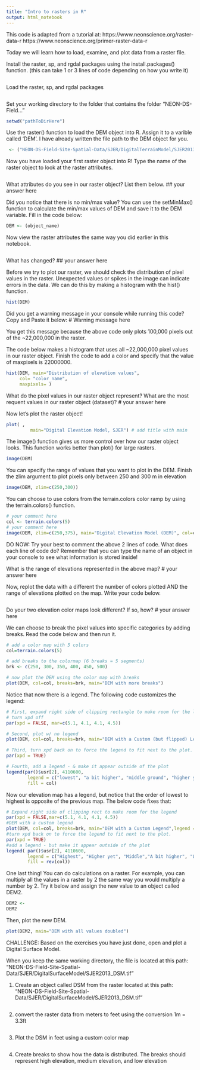 ```yaml
---
title: "Intro to rasters in R"
output: html_notebook
---
```


This code is adapted from a tutorial at: https://www.neonscience.org/raster-data-r 
https://www.neonscience.org/primer-raster-data-r 

Today we will learn how to load, examine, and plot data from a raster file. 

Install the raster, sp, and rgdal packages using the install.packages() function. 
(this can take 1 or 3 lines of code depending on how you write it)

```r

```

Load the raster, sp, and rgdal packages

```r

```

Set your working directory to the folder that contains the folder "NEON-DS-Field..."

```r
setwd("pathToDirHere")
```

Use the raster() function to load the DEM object into R. Assign it to a varible called 'DEM'. I have already written the file path to the DEM object for you. 

```r

 <- ("NEON-DS-Field-Site-Spatial-Data/SJER/DigitalTerrainModel/SJER2013_DTM.tif")
```

Now you have loaded your first raster object into R! Type the name of the raster object to look at the raster attributes. 

```r

```

What attributes do you see in our raster object? List them below. 
## your answer here 

Did you notice that there is no min/max value? You can use the setMinMax() function to calculate the min/max values of DEM and save it to the DEM variable. Fill in the code below:

```r
DEM <- (object_name)
```

Now view the raster attributes the same way you did earlier in this notebook. 

```r

```

What has changed?
## your answer here 


Before we try to plot our raster, we should check the distribution of pixel values in the raster. Unexpected values or spikes in the image can indicate errors in the data. We can do this by making a histogram with the hist() function. 

```r
hist(DEM)
```
Did you get a warning message in your console while running this code? Copy and Paste it below: 
# Warning message here 

You get this message because the above code only plots 100,000 pixels out of the ~22,000,000 in the raster. 

The code below makes a histogram that uses all ~22,000,000 pixel values in our raster object. Finish the code to add a color and specify that the value of maxpixels is 22000000. 
```r

hist(DEM, main="Distribution of elevation values", 
     col= "color_name", 
     maxpixels= )

```

What do the pixel values in our raster object represent? What are the most requent values in our raster object (dataset)? 
# your answer here 


Now let's plot the raster object!

```r

plot( , 
		 main="Digital Elevation Model, SJER") # add title with main
```

The image() function gives us more control over how our raster object looks. This function works better than plot() for large rasters. 

```r
image(DEM)
```

You can specify the range of values that you want to plot in the DEM. 
Finish the zlim argument to plot pixels only between 250 and 300 m in elevation
```r
image(DEM, zlim=c(250,300))
```

You can choose to use colors from the terrain.colors color ramp by using the terrain.colors() function. 
```r
# your comment here
col <- terrain.colors(5)
# your comment here
image(DEM, zlim=c(250,375), main="Digital Elevation Model (DEM)", col=col)
```
DO NOW: 
Try your best to comment the above 2 lines of code. What does each line of code do? Remember that you can type the name of an object in your console to see what information is stored inside! 

What is the range of elevations represented in the above map? 
# your answer here 

Now, replot the data with a different the number of colors plotted  AND the range of elevations plotted on the map. Write your code below. 

```r


```
Do your two elevation color maps look different? If so, how? 
# your answer here 


We can choose to break the pixel values into specific categories by adding breaks. Read the code below and then run it. 

```r
# add a color map with 5 colors
col=terrain.colors(5)

# add breaks to the colormap (6 breaks = 5 segments)
brk <- c(250, 300, 350, 400, 450, 500)

# now plot the DEM using the color map with breaks 
plot(DEM, col=col, breaks=brk, main="DEM with more breaks")
```


Notice that now there is a legend. The following code customizes the legend: 

```r
# First, expand right side of clipping rectangle to make room for the legend
# turn xpd off
par(xpd = FALSE, mar=c(5.1, 4.1, 4.1, 4.5))

# Second, plot w/ no legend
plot(DEM, col=col, breaks=brk, main="DEM with a Custom (but flipped) Legend", legend = FALSE)

# Third, turn xpd back on to force the legend to fit next to the plot.
par(xpd = TRUE)

# Fourth, add a legend - & make it appear outside of the plot
legend(par()$usr[2], 4110600,
        legend = c("lowest", "a bit higher", "middle ground", "higher yet", "highest"), 
        fill = col)
```


Now our elevation map has a legend, but notice that the order of lowest to highest is opposite of the previous map. The below code fixes that: 

```r
# Expand right side of clipping rect to make room for the legend
par(xpd = FALSE,mar=c(5.1, 4.1, 4.1, 4.5))
#DEM with a custom legend
plot(DEM, col=col, breaks=brk, main="DEM with a Custom Legend",legend = FALSE)
#turn xpd back on to force the legend to fit next to the plot.
par(xpd = TRUE)
#add a legend - but make it appear outside of the plot
legend( par()$usr[2], 4110600,
        legend = c("Highest", "Higher yet", "Middle","A bit higher", "Lowest"), 
        fill = rev(col))
```


One last thing! You can do calculations on a raster. For example, you can multiply all the values in a raster by 2 the same way you would multiply a number by 2. Try it below and assign the new value to an object called DEM2. 

```r
DEM2 <- 
DEM2
```

Then, plot the new DEM. 
```r
plot(DEM2, main="DEM with all values doubled")
```


CHALLENGE: 
Based on the exercises you have just done, open and plot a Digital Surface Model. 

When you keep the same working directory, the file is located at this path: 
"NEON-DS-Field-Site-Spatial-Data/SJER/DigitalSurfaceModel/SJER2013_DSM.tif" 

1. Create an object called DSM from the raster located at this path:
"NEON-DS-Field-Site-Spatial-Data/SJER/DigitalSurfaceModel/SJER2013_DSM.tif"

```r
 

```

2. convert the raster data from meters to feet using the conversion 1m = 3.3ft 

```r


```


3. Plot the DSM in feet using a custom color map

```r


```

4. Create breaks to show how the data is distributed. The breaks should represent high elevation, medium elevation, and low elevation 

```r


```

